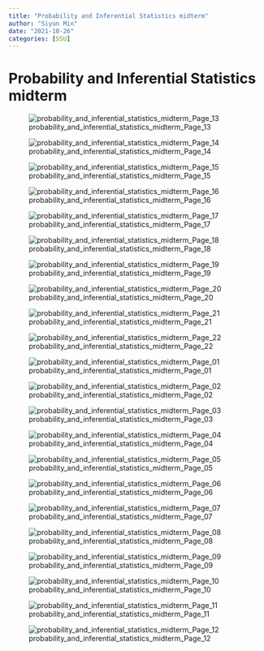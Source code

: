 ```yaml
---
title: "Probability and Inferential Statistics midterm"
author: "Siyun Min"
date: "2021-10-26"
categories: [SSU]
---
```

# Probability and Inferential Statistics midterm

![probability_and_inferential_statistics_midterm_Page_13](./probability_and_inferential_statistics_midterm_Page_13.jpg)

![probability_and_inferential_statistics_midterm_Page_14](./probability_and_inferential_statistics_midterm_Page_14.jpg)

![probability_and_inferential_statistics_midterm_Page_15](./probability_and_inferential_statistics_midterm_Page_15.jpg)

![probability_and_inferential_statistics_midterm_Page_16](./probability_and_inferential_statistics_midterm_Page_16.jpg)

![probability_and_inferential_statistics_midterm_Page_17](./probability_and_inferential_statistics_midterm_Page_17.jpg)

![probability_and_inferential_statistics_midterm_Page_18](./probability_and_inferential_statistics_midterm_Page_18.jpg)

![probability_and_inferential_statistics_midterm_Page_19](./probability_and_inferential_statistics_midterm_Page_19.jpg)

![probability_and_inferential_statistics_midterm_Page_20](./probability_and_inferential_statistics_midterm_Page_20.jpg)

![probability_and_inferential_statistics_midterm_Page_21](./probability_and_inferential_statistics_midterm_Page_21.jpg)

![probability_and_inferential_statistics_midterm_Page_22](./probability_and_inferential_statistics_midterm_Page_22.jpg)

![probability_and_inferential_statistics_midterm_Page_01](./probability_and_inferential_statistics_midterm_Page_01.jpg)

![probability_and_inferential_statistics_midterm_Page_02](./probability_and_inferential_statistics_midterm_Page_02.jpg)

![probability_and_inferential_statistics_midterm_Page_03](./probability_and_inferential_statistics_midterm_Page_03.jpg)

![probability_and_inferential_statistics_midterm_Page_04](./probability_and_inferential_statistics_midterm_Page_04.jpg)

![probability_and_inferential_statistics_midterm_Page_05](./probability_and_inferential_statistics_midterm_Page_05.jpg)

![probability_and_inferential_statistics_midterm_Page_06](./probability_and_inferential_statistics_midterm_Page_06.jpg)

![probability_and_inferential_statistics_midterm_Page_07](./probability_and_inferential_statistics_midterm_Page_07.jpg)

![probability_and_inferential_statistics_midterm_Page_08](./probability_and_inferential_statistics_midterm_Page_08.jpg)

![probability_and_inferential_statistics_midterm_Page_09](./probability_and_inferential_statistics_midterm_Page_09.jpg)

![probability_and_inferential_statistics_midterm_Page_10](./probability_and_inferential_statistics_midterm_Page_10.jpg)

![probability_and_inferential_statistics_midterm_Page_11](./probability_and_inferential_statistics_midterm_Page_11.jpg)

![probability_and_inferential_statistics_midterm_Page_12](./probability_and_inferential_statistics_midterm_Page_12.jpg)
